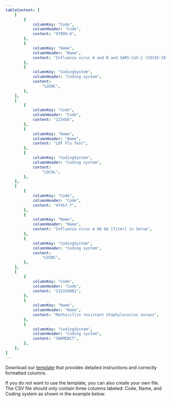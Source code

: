 ```yaml
---
tableContent: [
    [
        {
            columnKey: "Code",
            columnHeader: "Code",
            content: "97099-6",
        },
        {
            columnKey: "Name",
            columnHeader: "Name",
            content: "Influenza virus A and B and SARS-CoV-2 (COVID-19) Ag panel - Upper respiratory specimen by Rapid immunoassay",
        },
        {
            columnKey: "CodingSystem",
            columnHeader: "Coding system",
            content:
                "LOINC",
        },
    ],
    [
        {
            columnKey: "Code",
            columnHeader: "Code",
            content: "123456",
        },
        {
            columnKey: "Name",
            columnHeader: "Name",
            content: "LDT Flu Test",
        },
        {
            columnKey: "CodingSystem",
            columnHeader: "Coding system",
            content:
                "LOCAL",
        },
    ],
    [
        {
            columnKey: "Code",
            columnHeader: "Code",
            content: "47457-7",
        },
        {
            columnKey: "Name",
            columnHeader: "Name",
            content: "Influenza virus A H8 Ab [Titer] in Serum",
        },
        {
            columnKey: "CodingSystem",
            columnHeader: "Coding system",
            content:
                "LOINC",
        },
    ],
    [
        {
            columnKey: "Code",
            columnHeader: "Code",
            content: "115329001",
        },
        {
            columnKey: "Name",
            columnHeader: "Name",
            content: "Methicillin resistant Staphylococcus aureus",
        },
        {
            columnKey: "CodingSystem",
            columnHeader: "Coding system",
            content: "SNOMEDCT",
        },
    ],
]
---
```




Download our <A href={site.assets.codeMapTemplate.path}>template</A> that provides detailed instructions and correctly formatted columns.   

If you do not want to use the template, you can also create your own file. The CSV file should only contain three columns labeled: Code, Name, and Coding system as shown in the example below. 

<Table borderless rowData={frontmatter.tableContent} />
